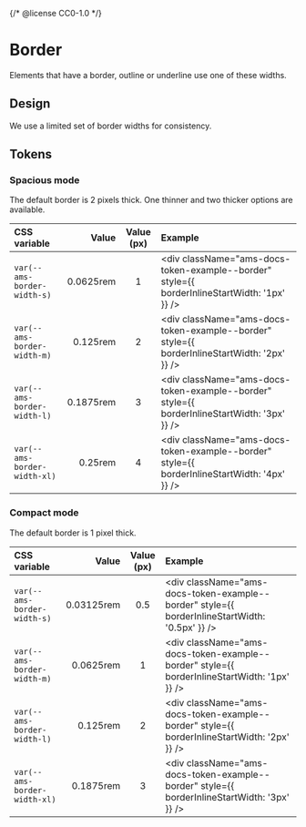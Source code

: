 {/* @license CC0-1.0 */}


<Meta title="Brand/Design Tokens/Border" />

# Border

Elements that have a border, outline or underline use one of these widths.

## Design

We use a limited set of border widths for consistency.

## Tokens

### Spacious mode

The default border is 2 pixels thick.
One thinner and two thicker options are available.

| CSS variable                 |     Value | Value (px) | Example                                                                                      |
| :--------------------------- | --------: | :--------: | :------------------------------------------------------------------------------------------- |
| `var(--ams-border-width-s)`  | 0.0625rem |     1      | <div className="ams-docs-token-example--border" style={{ borderInlineStartWidth: '1px' }} /> |
| `var(--ams-border-width-m)`  |  0.125rem |     2      | <div className="ams-docs-token-example--border" style={{ borderInlineStartWidth: '2px' }} /> |
| `var(--ams-border-width-l)`  | 0.1875rem |     3      | <div className="ams-docs-token-example--border" style={{ borderInlineStartWidth: '3px' }} /> |
| `var(--ams-border-width-xl)` |   0.25rem |     4      | <div className="ams-docs-token-example--border" style={{ borderInlineStartWidth: '4px' }} /> |

### Compact mode

The default border is 1 pixel thick.

| CSS variable                 |      Value | Value (px) | Example                                                                                        |
| :--------------------------- | ---------: | :--------: | :--------------------------------------------------------------------------------------------- |
| `var(--ams-border-width-s)`  | 0.03125rem |    0.5     | <div className="ams-docs-token-example--border" style={{ borderInlineStartWidth: '0.5px' }} /> |
| `var(--ams-border-width-m)`  |  0.0625rem |     1      | <div className="ams-docs-token-example--border" style={{ borderInlineStartWidth: '1px' }} />   |
| `var(--ams-border-width-l)`  |   0.125rem |     2      | <div className="ams-docs-token-example--border" style={{ borderInlineStartWidth: '2px' }} />   |
| `var(--ams-border-width-xl)` |  0.1875rem |     3      | <div className="ams-docs-token-example--border" style={{ borderInlineStartWidth: '3px' }} />   |
